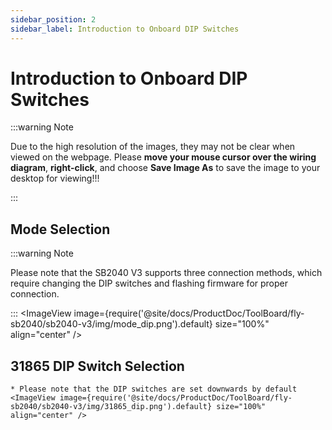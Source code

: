 ```yaml
---
sidebar_position: 2
sidebar_label: Introduction to Onboard DIP Switches
---
```



# Introduction to Onboard DIP Switches

:::warning Note

Due to the high resolution of the images, they may not be clear when viewed on the webpage. Please **move your mouse cursor over the wiring diagram**, **right-click**, and choose **Save Image As** to save the image to your desktop for viewing!!!

:::

## Mode Selection

:::warning Note

Please note that the SB2040 V3 supports three connection methods, which require changing the DIP switches and flashing firmware for proper connection.

:::
    <ImageView image={require('@site/docs/ProductDoc/ToolBoard/fly-sb2040/sb2040-v3/img/mode_dip.png').default} size="100%" align="center" />

## 31865 DIP Switch Selection

    * Please note that the DIP switches are set downwards by default
    <ImageView image={require('@site/docs/ProductDoc/ToolBoard/fly-sb2040/sb2040-v3/img/31865_dip.png').default} size="100%" align="center" />